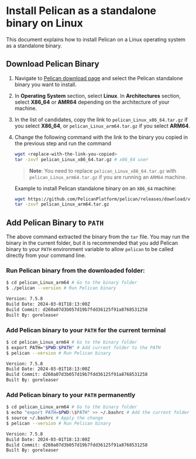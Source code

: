 # Install Pelican as a standalone binary on Linux

This document explains how to install Pelican on a Linux operating system as a standalone binary.

## Download Pelican Binary

1. Navigate to [Pelican download page](../install.mdx#download-pelican-binary) and select the Pelican standalone binary you want to install.

2. In **Operating System** section, select **Linux**. In **Architectures** section, select **X86_64** or **AMR64** depending on the architecture of your machine.

3. In the list of candidates, copy the link to `pelican_Linux_x86_64.tar.gz` if you select **X86_64**, or `pelican_Linux_arm64.tar.gz` if you select **ARM64**.

4. Change the following command with the link to the binary you copied in the previous step and run the command

    ```bash
    wget <replace-with-the-link-you-copied>
    tar -zxvf pelican_Linux_x86_64.tar.gz # x86_64 user
    ```

    > **Note**: You need to replace `pelican_Linux_x86_64.tar.gz` with `pelican_Linux_arm64.tar.gz` if you are running an `ARM64` machine.

    Example to install Pelican standalone binary on an `X86_64` machine:

    ```bash
    wget https://github.com/PelicanPlatform/pelican/releases/download/v7.5.8/pelican_Linux_arm64.tar.gz
    tar -zxvf pelican_Linux_arm64.tar.gz
    ```

## Add Pelican Binary to `PATH`

The above command extracted the binary from the `tar` file. You may run the binary in the current folder, but it is recommended that you add Pelican binary to your `PATH` environment variable to allow `pelican` to be called directly from your command line.

### Run Pelican binary from the downloaded folder:

```bash
$ cd pelican_Linux_arm64 # Go to the binary folder
$ ./pelican --version # Run Pelican binary

Version: 7.5.8
Build Date: 2024-03-01T18:13:00Z
Build Commit: d260a07d3b057d19b7fdd36125f91a8768531258
Built By: goreleaser
```

### Add Pelican binary to your `PATH` for the current terminal

```bash
$ cd pelican_Linux_arm64 # Go to the binary folder
$ export PATH="$PWD:$PATH" # Add current folder to the PATH
$ pelican --version # Run Pelican binary

Version: 7.5.8
Build Date: 2024-03-01T18:13:00Z
Build Commit: d260a07d3b057d19b7fdd36125f91a8768531258
Built By: goreleaser
```

### Add Pelican binary to your `PATH` permanently

```bash
$ cd pelican_Linux_arm64 # Go to the binary folder
$ echo "export PATH=$PWD:\$PATH" >> ~/.bashrc # Add the current folder to your .bashrc file
$ source ~/.bashrc # Apply the change
$ pelican --version # Run Pelican binary

Version: 7.5.8
Build Date: 2024-03-01T18:13:00Z
Build Commit: d260a07d3b057d19b7fdd36125f91a8768531258
Built By: goreleaser
```
